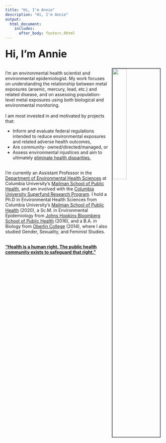 ```yaml
---
title: "Hi, I'm Annie"  
description: "Hi, I'm Annie"
output:
  html_document:
    includes:
      after_body: footerc.Rhtml
---
```

### <font size="+3"><b>Hi, I'm Annie </b></font>

<img src="dolomitesgif.gif" style="width:30%; border:2px solid #525252" ALIGN = "right" HSPACE="10" VSPACE="10"/>
<br>
I'm an environmental health scientist and environmental epidemiologist. My work focuses on understanding the relationship between metal exposures (arsenic, mercury, lead, etc.) and related disease, and on assessing population-level metal exposures using both biological and environmental monitoring. 
<br>
<br>
I am most invested in and motivated by projects that:
<ul><li>Inform and evaluate federal regulations intended to reduce environmental exposures and related adverse health outcomes,</li>
<li>Are community- owned/directed/managed, or</li>
<li>Assess environmental injustices and aim to ultimately <u>eliminate health disparities.</u></li></ul>
<br>
I'm currently an Assistant Professor in the [Department of Environmental Health Sciences](https://www.mailman.columbia.edu/academics/departments/environmental-health-sciences-ehs) at Columbia University's [Mailman School of Public Health](https://www.mailman.columbia.edu/), and am involved with the [Columbia University Superfund Research Program](https://www.mailman.columbia.edu/research/columbia-superfund-research-program). I hold a Ph.D in Environmental Health Sciences from Columbia University's [Mailman School of Public Health](https://www.mailman.columbia.edu/) (2020), a Sc.M. in Environmental Epidemiology from [Johns Hopkins Bloomberg School of Public Health](https://www.jhsph.edu/) (2016), and a B.A. in Biology from [Oberlin College](https://www.oberlin.edu/) (2014), where I also studied Gender, Sexuality, and Feminist Studies.   
<br>

<b>["Health is a human right. The public health community exists to safeguard that right."](https://www.publichealth.columbia.edu/about/mission-history/public-health-oath#:~:text=Health%20is%20a%20human%20right.)</b>
